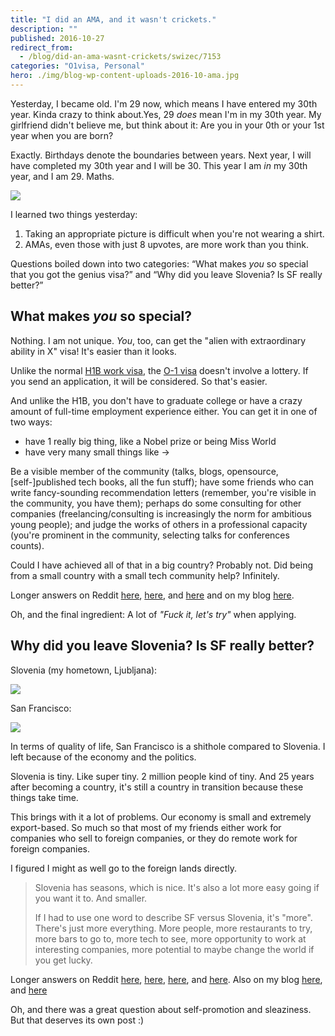 ```yaml
---
title: "I did an AMA, and it wasn't crickets."
description: ""
published: 2016-10-27
redirect_from:
  - /blog/did-an-ama-wasnt-crickets/swizec/7153
categories: "O1visa, Personal"
hero: ./img/blog-wp-content-uploads-2016-10-ama.jpg
---
```


Yesterday, I became old. I'm 29 now, which means I have entered my 30th year. Kinda crazy to think about.Yes, 29 _does_ mean I'm in my 30th year. My girlfriend didn't believe me, but think about it: Are you in your 0th or your 1st year when you are born?

Exactly. Birthdays denote the boundaries between years. Next year, I will have completed my 30th year and I will be 30. This year I am _in_ my 30th year, and I am 29. Maths.

![](./img/blog-wp-content-uploads-2016-10-ama.jpg)

I learned two things yesterday:

1.  Taking an appropriate picture is difficult when you're not wearing a shirt.
2.  AMAs, even those with just 8 upvotes, are more work than you think.

Questions boiled down into two categories: “What makes _you_ so special that you got the genius visa?” and “Why did you leave Slovenia? Is SF really better?”

## What makes _you_ so special?

Nothing. I am not unique. _You_, too, can get the "alien with extraordinary ability in X" visa! It's easier than it looks.

Unlike the normal [H1B work visa](wikipedia), the [O-1 visa](wikipedia) doesn't involve a lottery. If you send an application, it will be considered. So that's easier.

And unlike the H1B, you don't have to graduate college or have a crazy amount of full-time employment experience either. You can get it in one of two ways:

- have 1 really big thing, like a Nobel prize or being Miss World
- have very many small things like →

Be a visible member of the community (talks, blogs, opensource, \[self-]published tech books, all the fun stuff); have some friends who can write fancy-sounding recommendation letters (remember, you're visible in the community, you have them); perhaps do some consulting for other companies (freelancing/consulting is increasingly the norm for ambitious young people); and judge the works of others in a professional capacity (you're prominent in the community, selecting talks for conferences counts).

Could I have achieved all of that in a big country? Probably not. Did being from a small country with a small tech community help? Infinitely.

Longer answers on Reddit [here](https://www.reddit.com/r/IAmA/comments/59c6el/im_29_been_coding_for_20_years_last_year_the_us/d97984z/), [here](https://www.reddit.com/r/IAmA/comments/59c6el/im_29_been_coding_for_20_years_last_year_the_us/d97dggd/), and [here](https://www.reddit.com/r/IAmA/comments/59c6el/im_29_been_coding_for_20_years_last_year_the_us/d97dwy9/) and on my blog [here](https://swizec.com/blog/how-i-got-a-visa-normally-reserved-for-nobel-laureates/swizec/6767).

Oh, and the final ingredient: A lot of _"Fuck it, let's try"_ when applying.

## Why did you leave Slovenia? Is SF really better?

Slovenia (my hometown, Ljubljana):

![](./img/blog-wp-content-uploads-2016-10-ljubljana.jpg)

San Francisco:

![](./img/blog-wp-content-uploads-2016-10-sanfrancisco.jpg)

In terms of quality of life, San Francisco is a shithole compared to Slovenia. I left because of the economy and the politics.

Slovenia is tiny. Like super tiny. 2 million people kind of tiny. And 25 years after becoming a country, it's still a country in transition because these things take time.

This brings with it a lot of problems. Our economy is small and extremely export-based. So much so that most of my friends either work for companies who sell to foreign companies, or they do remote work for foreign companies.

I figured I might as well go to the foreign lands directly.

> Slovenia has seasons, which is nice. It's also a lot more easy going if you want it to. And smaller.
>
> If I had to use one word to describe SF versus Slovenia, it's "more". There's just more everything. More people, more restaurants to try, more bars to go to, more tech to see, more opportunity to work at interesting companies, more potential to maybe change the world if you get lucky.

Longer answers on Reddit [here](https://www.reddit.com/r/IAmA/comments/59c6el/im_29_been_coding_for_20_years_last_year_the_us/d97nd5t/), [here](https://www.reddit.com/r/IAmA/comments/59c6el/im_29_been_coding_for_20_years_last_year_the_us/d97abou/), [here](https://www.reddit.com/r/IAmA/comments/59c6el/im_29_been_coding_for_20_years_last_year_the_us/d97dis2/), and [here](https://www.reddit.com/r/programming/comments/59c7gv/im_29_been_coding_for_20_years_last_year_the_us/d98cic1/). Also on my blog [here](https://swizec.com/blog/does-it-make-sense-move-san-francisco/swizec/6805), and [here](https://swizec.com/blog/its-good-to-be-back-but-i-still-dont-know-where-i-like-it-more/swizec/6610)

Oh, and there was a great question about self-promotion and sleaziness. But that deserves its own post :)
